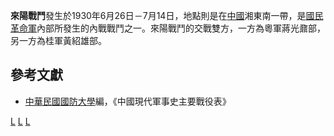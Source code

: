 {{Infobox Military Conflict|
campaign=|
image=|
caption=|
conflict=來陽戰鬥|
date=1930年6月26日－7月14日|
place=[[中國|中國]]湘東南|
result=粵軍旅長[[張世德|張世德]]陣亡不過成功守住廣東重要據點，7月14日桂軍離開廣東境內全軍退至廣西|
combatant1=粵軍|
combatant2=桂軍| 
commander1=[[蔣光鼐|蔣光鼐]] |
commander2=[[黃紹雄|黃紹雄]]|
strength1=|
strength2=|
casualties1=|
casualties2=|
}}
'''來陽戰鬥'''發生於1930年6月26日－7月14日，地點則是在[[中國|中國]]湘東南一帶，是[[國民革命軍|國民革命軍]]內部所發生的內戰戰鬥之一。來陽戰鬥的交戰雙方，一方為粵軍蔣光鼐部，另一方為桂軍黃紹雄部。

==參考文獻==
*[[中華民國|中華民國]][[國防大學_(臺灣)|國防大學]]編，《中國現代軍事史主要戰役表》

{{中原大戰}}

[[Category:1930年中国战役|L]]
[[Category:中原大战战役|L]]
[[Category:湖南历次战争与战役|L]]
